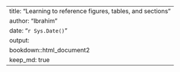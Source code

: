 ---
title: "Learning to reference figures, tables, and sections"
author: "Ibrahim"
date: "`r Sys.Date()`"
output:
  bookdown::html_document2
keep_md: true
---
